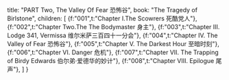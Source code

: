 
  title: "PART Two, The Valley Of Fear 恐怖谷",
  book: "The Tragedy of Birlstone",
  children: [
    {f:"001",t:"Chapter I.The Scowrers 死酷党人"},
    {f:"002",t:"Chapter Two.The The Bodymaster 身主"},
    {f:"003",t:"Chapter III. Lodge 341, Vermissa 维尔米萨三百四十一分会"},
    {f:"004",t:"Chapter IV. The Valley of Fear 恐怖谷"},
    {f:"005",t:"Chapter V. The Darkest Hour 至暗时刻"},
    {f:"006",t:"Chapter VI. Danger 危机"},
    {f:"007",t:"Chapter VII. The Trapping of Birdy Edwards 伯尔弟·爱德华的妙计"},
    {f:"008",t:"Chapter VIII. Epilogue 尾声"},
  ]
}

<Content ch={meta.children} />

